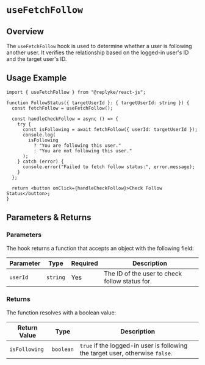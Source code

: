 # `useFetchFollow`

## Overview

The `useFetchFollow` hook is used to determine whether a user is following another user. It verifies the relationship based on the logged-in user's ID and the target user's ID.


## Usage Example

```tsx
import { useFetchFollow } from "@replyke/react-js";

function FollowStatus({ targetUserId }: { targetUserId: string }) {
  const fetchFollow = useFetchFollow();

  const handleCheckFollow = async () => {
    try {
      const isFollowing = await fetchFollow({ userId: targetUserId });
      console.log(
        isFollowing
          ? "You are following this user."
          : "You are not following this user."
      );
    } catch (error) {
      console.error("Failed to fetch follow status:", error.message);
    }
  };

  return <button onClick={handleCheckFollow}>Check Follow Status</button>;
}
```


## Parameters & Returns

### Parameters

The hook returns a function that accepts an object with the following field:

| Parameter | Type     | Required | Description                            |
|-----------|----------|----------|----------------------------------------|
| `userId`  | `string` | Yes      | The ID of the user to check follow status for. |

### Returns

The function resolves with a boolean value:

| Return Value  | Type      | Description                                  |
|---------------|-----------|----------------------------------------------|
| `isFollowing` | `boolean` | `true` if the logged-in user is following the target user, otherwise `false`. |
